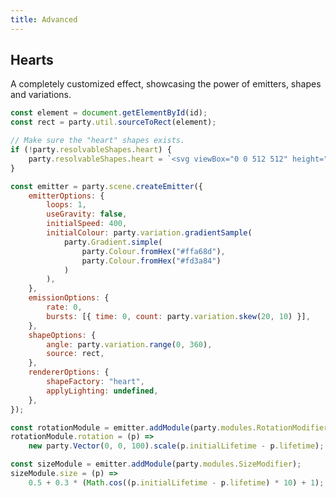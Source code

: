 ```yaml
---
title: Advanced
---
```



## Hearts

A completely customized effect, showcasing the power of emitters, shapes and variations.

```js
const element = document.getElementById(id);
const rect = party.util.sourceToRect(element);

// Make sure the "heart" shapes exists.
if (!party.resolvableShapes.heart) {
    party.resolvableShapes.heart = `<svg viewBox="0 0 512 512" height="20" width="20"><path d="M316.722,29.761c66.852,0,121.053,54.202,121.053,121.041c0,110.478-218.893,257.212-218.893,257.212S0,266.569,0,150.801 C0,67.584,54.202,29.761,121.041,29.761c40.262,0,75.827,19.745,97.841,49.976C240.899,49.506,276.47,29.761,316.722,29.761z"/></svg>`;
}

const emitter = party.scene.createEmitter({
    emitterOptions: {
        loops: 1,
        useGravity: false,
        initialSpeed: 400,
        initialColour: party.variation.gradientSample(
            party.Gradient.simple(
                party.Colour.fromHex("#ffa68d"),
                party.Colour.fromHex("#fd3a84")
            )
        ),
    },
    emissionOptions: {
        rate: 0,
        bursts: [{ time: 0, count: party.variation.skew(20, 10) }],
    },
    shapeOptions: {
        angle: party.variation.range(0, 360),
        source: rect,
    },
    rendererOptions: {
        shapeFactory: "heart",
        applyLighting: undefined,
    },
});

const rotationModule = emitter.addModule(party.modules.RotationModifier);
rotationModule.rotation = (p) =>
    new party.Vector(0, 0, 100).scale(p.initialLifetime - p.lifetime);

const sizeModule = emitter.addModule(party.modules.SizeModifier);
sizeModule.size = (p) =>
    0.5 + 0.3 * (Math.cos((p.initialLifetime - p.lifetime) * 10) + 1);
```

<DemoButton demoMethod={demoHearts} />
